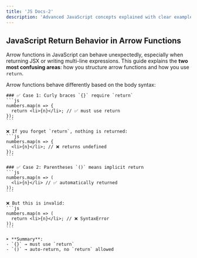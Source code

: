 ```yaml
---
title: 'JS Docs-2'
description: 'Advanced JavaScript concepts explained with clear examples and gotchas'
---
```


## JavaScript Return Behavior in Arrow Functions

Arrow functions in JavaScript can behave unexpectedly, especially when returning JSX or writing multi-line expressions. This guide explains the **two most confusing areas**: how you structure arrow functions and how you use `return`.

<AccordionGroup>

  <Accordion title="1. Arrow Functions: {} vs ()">
    Arrow functions behave differently based on the body syntax:

    ### ✅ Case 1: Curly braces `{}` require `return`
    ```js
    numbers.map(n => {
      return <li>{n}</li>; // ✅ must use return
    });
    ```

    ❌ If you forget `return`, nothing is returned:
    ```js
    numbers.map(n => {
      <li>{n}</li>; // ❌ returns undefined
    });
    ```

    ### ✅ Case 2: Parentheses `()` means implicit return
    ```js
    numbers.map(n => (
      <li>{n}</li> // ✅ automatically returned
    ));
    ```

    ❌ But this is invalid:
    ```js
    numbers.map(n => (
      return <li>{n}</li>; // ❌ SyntaxError
    ));
    ```

    ➤ **Summary**:
    - `{}` → must use `return`
    - `()` → auto-return, no `return` allowed
  </Accordion>
</AccordionGroup>